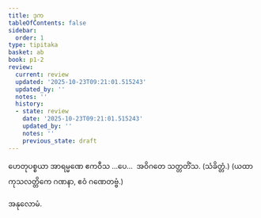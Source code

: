 ```yaml
---
title: ဒုက
tableOfContents: false
sidebar:
  order: 1
type: tipitaka
basket: ab
book: p1-2
review:
  current: review
  updated: '2025-10-23T09:21:01.515243'
  updated_by: ''
  notes: ''
  history:
  - state: review
    date: '2025-10-23T09:21:01.515243'
    updated_by: ''
    notes: ''
    previous_state: draft
---
```



<ReviewStatus review={frontmatter.review} showDetails={true} />

<HypothesisAnnotation frontmatter={frontmatter} />

<DynamicBreadcrumb />

<Paragraph number="100" type="center" book="p1-2">
ဟေတုပစ္စယာ အာရမ္မဏေ ဧကဝီသ …ပေ…  အဝိဂတေ သတ္တတိံသ. (သံခိတ္တံ.)

</Paragraph>

<Paragraph number="101" type="center" book="p1-2">
(ယထာ ကုသလတ္တိကေ ဂဏနာ, ဧဝံ ဂဏေတဗ္ဗံ.)

  
အနုလောမံ.
</Paragraph>